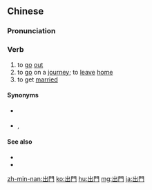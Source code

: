 {{also|出门}}
==Chinese==
{{zh-forms|s=出门}}

===Pronunciation===
{{zh-pron
|m=chūmén,er=y
|c=ceot1 mun4
|h=pfs=chhut-mùn
|mn=chhut-mn̂g
|cat=v
}}

===Verb===
{{zh-verb}}

# to [[go]] [[out]]
# to [[go]] on a [[journey]]; to [[leave]] [[home]]
# to get [[married]] {{gloss|of a woman}}

====Synonyms====
* {{sense|go out}} {{zh-l|出去}}
* {{sense|get married, of a woman}} {{zh-l|出嫁}}, {{zh-l|出門子}}

====See also====
* {{zh-l|出行}}
* {{zh-l|外出}}

{{zh-cat|Intermediate}}

[[zh-min-nan:出門]]
[[ko:出門]]
[[hu:出門]]
[[mg:出門]]
[[ja:出門]]